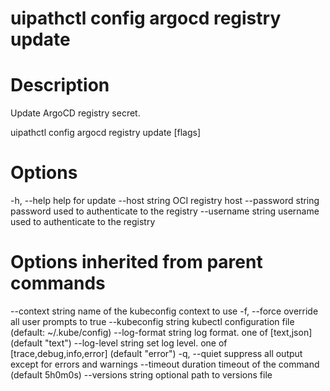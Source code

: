 ﻿# uipathctl config argocd registry update

# Description

Update ArgoCD registry secret.

uipathctl config argocd registry update [flags]

# Options

-h, --help              help for update
      --host string       OCI registry host
      --password string   password used to authenticate to the registry
      --username string   username used to authenticate to the registry

# Options inherited from parent commands

--context string      name of the kubeconfig context to use
  -f, --force               override all user prompts to true
      --kubeconfig string   kubectl configuration file (default: ~/.kube/config)
      --log-format string   log format. one of [text,json] (default "text")
      --log-level string    set log level. one of [trace,debug,info,error] (default "error")
  -q, --quiet               suppress all output except for errors and warnings
      --timeout duration    timeout of the command (default 5h0m0s)
      --versions string     optional path to versions file
